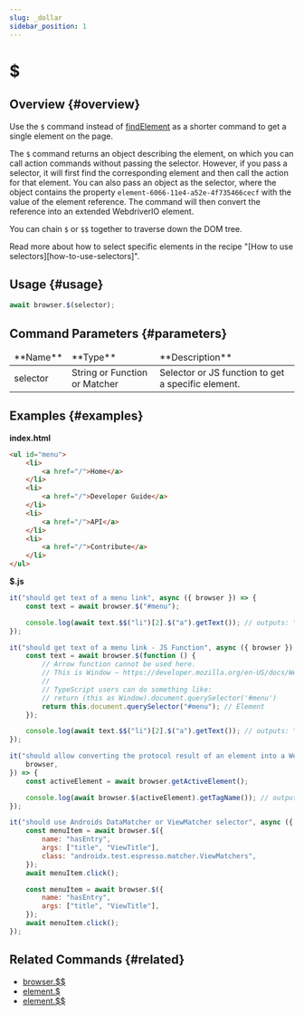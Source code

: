 ```yaml
---
slug: _dollar
sidebar_position: 1
---
```



# $

## Overview {#overview}

Use the `$` command instead of [findElement][find-element] as a shorter command to get a single element on the page.

The `$` command returns an object describing the element, on which you can call action commands without passing the selector. However, if you pass a selector, it will first find the corresponding element and then call the action for that element. You can also pass an object as the selector, where the object contains the property `element-6066-11e4-a52e-4f735466cecf` with the value of the element reference. The command will then convert the reference into an extended WebdriverIO element.

You can chain `$` or `$$` together to traverse down the DOM tree.

<Admonition type="info">
    Read more about how to select specific elements in the recipe "[How to use
    selectors][how-to-use-selectors]".
</Admonition>

## Usage {#usage}

```javascript
await browser.$(selector);
```

## Command Parameters {#parameters}

<table>
<thead>
<tr><td>**Name**</td><td>**Type**</td><td>**Description**</td></tr>
</thead>
<tbody>
<tr><td>selector</td><td>String or Function or Matcher</td><td>Selector or JS function to get a specific element.</td></tr>

</tbody>
</table>

## Examples {#examples}

**index.html**

```html
<ul id="menu">
    <li>
        <a href="/">Home</a>
    </li>
    <li>
        <a href="/">Developer Guide</a>
    </li>
    <li>
        <a href="/">API</a>
    </li>
    <li>
        <a href="/">Contribute</a>
    </li>
</ul>
```

**$.js**

```javascript
it("should get text of a menu link", async ({ browser }) => {
    const text = await browser.$("#menu");

    console.log(await text.$$("li")[2].$("a").getText()); // outputs: "API"
});

it("should get text of a menu link - JS Function", async ({ browser }) => {
    const text = await browser.$(function () {
        // Arrow function cannot be used here.
        // This is Window – https://developer.mozilla.org/en-US/docs/Web/API/Window
        //
        // TypeScript users can do something like:
        // return (this as Window).document.querySelector('#menu')
        return this.document.querySelector("#menu"); // Element
    });

    console.log(await text.$$("li")[2].$("a").getText()); // outputs: "API"
});

it("should allow converting the protocol result of an element into a WebdriverIO element", async ({
    browser,
}) => {
    const activeElement = await browser.getActiveElement();

    console.log(await browser.$(activeElement).getTagName()); // outputs the active element
});

it("should use Androids DataMatcher or ViewMatcher selector", async ({ browser }) => {
    const menuItem = await browser.$({
        name: "hasEntry",
        args: ["title", "ViewTitle"],
        class: "androidx.test.espresso.matcher.ViewMatchers",
    });
    await menuItem.click();

    const menuItem = await browser.$({
        name: "hasEntry",
        args: ["title", "ViewTitle"],
    });
    await menuItem.click();
});
```

## Related Commands {#related}

-   [browser.$$](../_dollardollar)
-   [element.$](../../element/_dollar)
-   [element.$$](../../element/_dollardollar)

[find-element]: https://webdriver.io/docs/api/webdriver/#findelement
[how-to-use-selectors]: https://webdriver.io/docs/selectors

